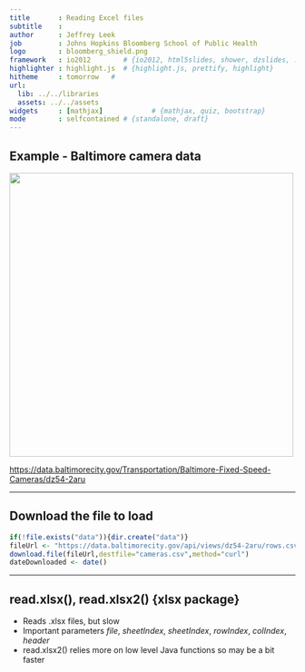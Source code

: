 ```yaml
---
title       : Reading Excel files
subtitle    : 
author      : Jeffrey Leek 
job         : Johns Hopkins Bloomberg School of Public Health
logo        : bloomberg_shield.png
framework   : io2012        # {io2012, html5slides, shower, dzslides, ...}
highlighter : highlight.js  # {highlight.js, prettify, highlight}
hitheme     : tomorrow   # 
url:
  lib: ../../libraries
  assets: ../../assets
widgets     : [mathjax]            # {mathjax, quiz, bootstrap}
mode        : selfcontained # {standalone, draft}
---
```


## Example - Baltimore camera data

<img class=center src=../../assets/img/03_ObtainingData/cameras.png height=500>

[https://data.baltimorecity.gov/Transportation/Baltimore-Fixed-Speed-Cameras/dz54-2aru](https://data.baltimorecity.gov/Transportation/Baltimore-Fixed-Speed-Cameras/dz54-2aru)

---

## Download the file to load

```r
if(!file.exists("data")){dir.create("data")}
fileUrl <- "https://data.baltimorecity.gov/api/views/dz54-2aru/rows.csv?accessType=DOWNLOAD"
download.file(fileUrl,destfile="cameras.csv",method="curl")
dateDownloaded <- date()
```

---

## read.xlsx(), read.xlsx2() {xlsx package}


* Reads .xlsx files, but slow
* Important parameters _file_, _sheetIndex_, _sheetIndex_, _rowIndex_, _colIndex_, _header_
* read.xlsx2() relies more on low level Java functions so may be a bit faster
